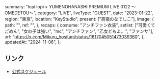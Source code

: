   summary: "lopi lopi × YUMENOHANASHI PREMIUM LIVE 0122 〜OMEDETOU〜",
  category: "LIVE",
  liveType: "GUEST",
  date: "2023-01-22",
  region: "東京",
  location: "KeyStudio",
  present: ["高嶺のなでしこ"],
  image: {
    path: "",
    ref: "",
  },
  recaps: {
    costume: "アンチファン衣装",
    setlist: ["可愛くてごめん", "女の子は強い", "mc", "アンチファン", "乙女どもよ。", "ファンサ"],
    url: "https://x.com/Mikuru_hositani/status/1617045051473039360",
  },
  updatedAt: "2024-11-06",
};

## リンク

- [公式スケジュール](https://takanenonadeshiko.jp/?p=656)
